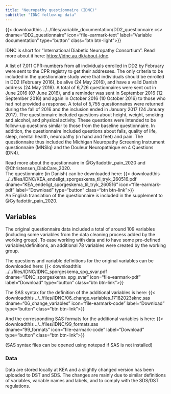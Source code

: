 ```yaml
---
title: "Neuropathy questionnaire (IDNC)"
subtitle: "IDNC follow-up data"
---
```

{{< downloadthis ../../files/variable_documentation/DD2_questionnaire.csv dname="DD2_questionnaire" icon="file-earmark-text" label="Variable documentation" type="button" class="btn btn-light">}}


IDNC is short for "International Diabetic Neuropathy Consortium". Read more about it here: <https://idnc.au.dk/about-idnc>.

A list of 7,011 CPR-numbers from all individuals enrolled in DD2 by February were sent to the CPR registry to get their addresses. The only criteria to be included in the questionnaire study were that individuals should be enrolled in DD2 (February 2016), be alive (24 May 2016), and have a valid Danish address (24 May 2016). A total of 6,726 questionnaires were sent out in June 2016 (07 June 2016), and a reminder was sent in September 2016 (12 September 2016) and again in October 2016 (10 October 2016) to those who had not provided a response. A total of 5,755 questionnaires were returned during the fall of 2016 and the inclusion ended in January 2017 (24 January 2017). The questionnaire included questions about height, weight, smoking and alcohol, and physical activity. These questions were intended to be follow-up questions similar to those from the baseline questionnaire. In addition, the questionnaire included questions about falls, quality of life, sleep, mental health, neuropathy (in hand and feet) and pain. The questionnaire thus included the Michigan Neuropathy Screening Instrument questionnaire (MNSIq) and the Douleur Neuropathique en 4 Questions (DN4).

Read more about the questionnaire in @Gylfadottir_pain_2020 and @Christensen_DiabCare_2020.\
The questionnaire (in Danish) can be downloaded here: {{\< downloadthis ../../files/IDNC/KEA_endeligt_sporgeskema_til_tryk_260516.pdf\
dname="KEA_endeligt_sporgeskema_til_tryk_260516" icon="file-earmark-pdf" label="Download" type="button" class="btn btn-link"\>}}\
An English translation of the questionnaire is included in the supplement to @Gylfadottir_pain_2020.

## Variables
The original questionnaire data included a total of around 109 variables (including some variables from the data cleaning process added by the working group). To ease working with data and to have some pre-defined variables/definitions, an additional 78 variables were created by the working group.

The questions and variable definitions for the original variables can be downloaded here:
{{\< downloadthis ../../files/IDNC/IDNC_sporgeskema_spg_svar.pdf\
dname="IDNC_sporgeskema_spg_svar" icon="file-earmark-pdf" label="Download" type="button" class="btn btn-link"\>}}\

The SAS syntax for the definition of the additional variables is here: 
{{\< downloadthis ../../files/IDNC/06_change_variables_17182023sknc.sas\
dname="06_change_variables" icon="file-earmark-code" label="Download" type="button" class="btn btn-link"\>}}\

And the corresponding SAS formats for the additional variables is here: 
{{\< downloadthis ../../files/IDNC/99_formats.sas\
dname="99_formats" icon="file-earmark-code" label="Download" type="button" class="btn btn-link"\>}}\

(SAS syntax files can be opened using notepad if SAS is not installed)


### Data 
Data are stored locally at KEA and a slightly changed version has been uploaded to DST and SDS. The changes are mainly due to similar definitions of variables, variable names and labels, and to comply with the SDS/DST regulations. 



